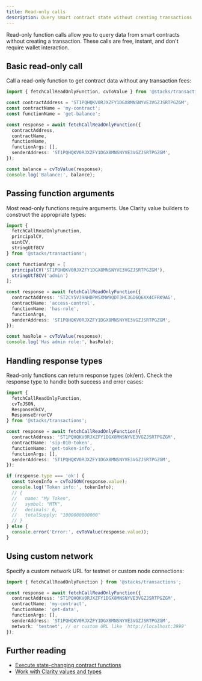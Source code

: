 ```yaml
---
title: Read-only calls
description: Query smart contract state without creating transactions
---
```


Read-only function calls allow you to query data from smart contracts without creating a transaction. These calls are free, instant, and don't require wallet interaction.

## Basic read-only call

Call a read-only function to get contract data without any transaction fees:

```typescript
import { fetchCallReadOnlyFunction, cvToValue } from '@stacks/transactions';

const contractAddress = 'ST1PQHQKV0RJXZFY1DGX8MNSNYVE3VGZJSRTPGZGM';
const contractName = 'my-contract';
const functionName = 'get-balance';

const response = await fetchCallReadOnlyFunction({
  contractAddress,
  contractName,
  functionName,
  functionArgs: [],
  senderAddress: 'ST1PQHQKV0RJXZFY1DGX8MNSNYVE3VGZJSRTPGZGM',
});

const balance = cvToValue(response);
console.log('Balance:', balance);
```

## Passing function arguments

Most read-only functions require arguments. Use Clarity value builders to construct the appropriate types:

```typescript
import {
  fetchCallReadOnlyFunction,
  principalCV,
  uintCV,
  stringUtf8CV
} from '@stacks/transactions';

const functionArgs = [
  principalCV('ST1PQHQKV0RJXZFY1DGX8MNSNYVE3VGZJSRTPGZGM'),
  stringUtf8CV('admin')
];

const response = await fetchCallReadOnlyFunction({
  contractAddress: 'ST2CY5V39NHDPWSXMW9QDT3HC3GD6Q6XX4CFRK9AG',
  contractName: 'access-control',
  functionName: 'has-role',
  functionArgs,
  senderAddress: 'ST1PQHQKV0RJXZFY1DGX8MNSNYVE3VGZJSRTPGZGM',
});

const hasRole = cvToValue(response);
console.log('Has admin role:', hasRole);
```

## Handling response types

Read-only functions can return response types (ok/err). Check the response type to handle both success and error cases:

```typescript
import {
  fetchCallReadOnlyFunction,
  cvToJSON,
  ResponseOkCV,
  ResponseErrorCV
} from '@stacks/transactions';

const response = await fetchCallReadOnlyFunction({
  contractAddress: 'ST1PQHQKV0RJXZFY1DGX8MNSNYVE3VGZJSRTPGZGM',
  contractName: 'sip-010-token',
  functionName: 'get-token-info',
  functionArgs: [],
  senderAddress: 'ST1PQHQKV0RJXZFY1DGX8MNSNYVE3VGZJSRTPGZGM',
});

if (response.type === 'ok') {
  const tokenInfo = cvToJSON(response.value);
  console.log('Token info:', tokenInfo);
  // {
  //   name: "My Token",
  //   symbol: "MTK",
  //   decimals: 6,
  //   totalSupply: "1000000000000"
  // }
} else {
  console.error('Error:', cvToValue(response.value));
}
```

## Using custom network

Specify a custom network URL for testnet or custom node connections:

```typescript
import { fetchCallReadOnlyFunction } from '@stacks/transactions';

const response = await fetchCallReadOnlyFunction({
  contractAddress: 'ST1PQHQKV0RJXZFY1DGX8MNSNYVE3VGZJSRTPGZGM',
  contractName: 'my-contract',
  functionName: 'get-data',
  functionArgs: [],
  senderAddress: 'ST1PQHQKV0RJXZFY1DGX8MNSNYVE3VGZJSRTPGZGM',
  network: 'testnet', // or custom URL like 'http://localhost:3999'
});
```

## Further reading

- [Execute state-changing contract functions](/reference/stacks.js/contract-calls)
- [Work with Clarity values and types](/reference/stacks.js/encoding-decoding)